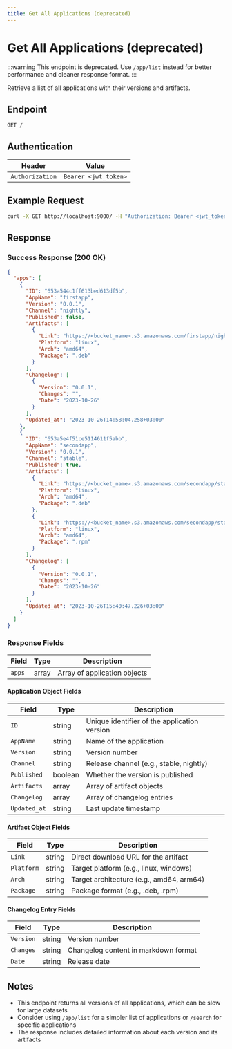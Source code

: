 ```yaml
---
title: Get All Applications (deprecated)
---
```


# Get All Applications (deprecated)

:::warning
This endpoint is deprecated. Use `/app/list` instead for better performance and cleaner response format.
:::

Retrieve a list of all applications with their versions and artifacts.

## Endpoint

```
GET /
```

## Authentication

| Header | Value |
|--------|-------|
| `Authorization` | `Bearer <jwt_token>` |

## Example Request

```bash
curl -X GET http://localhost:9000/ -H "Authorization: Bearer <jwt_token>"
```

## Response

### Success Response (200 OK)

```json
{
  "apps": [
    {
      "ID": "653a544c1ff613bed613df5b",
      "AppName": "firstapp",
      "Version": "0.0.1",
      "Channel": "nightly",
      "Published": false,
      "Artifacts": [
        {
          "Link": "https://<bucket_name>.s3.amazonaws.com/firstapp/nightly/linux/amd64/firstapp-0.0.1.deb",
          "Platform": "linux",
          "Arch": "amd64",
          "Package": ".deb"
        }
      ],
      "Changelog": [
        {
          "Version": "0.0.1",
          "Changes": "",
          "Date": "2023-10-26"
        }
      ],
      "Updated_at": "2023-10-26T14:58:04.258+03:00"
    },
    {
      "ID": "653a5e4f51ce5114611f5abb",
      "AppName": "secondapp",
      "Version": "0.0.1",
      "Channel": "stable",
      "Published": true,
      "Artifacts": [
        {
          "Link": "https://<bucket_name>.s3.amazonaws.com/secondapp/stable/linux/amd64/secondapp-0.0.1.deb",
          "Platform": "linux",
          "Arch": "amd64",
          "Package": ".deb"
        },
        {
          "Link": "https://<bucket_name>.s3.amazonaws.com/secondapp/stable/linux/amd64/secondapp-0.0.1.rpm",
          "Platform": "linux",
          "Arch": "amd64",
          "Package": ".rpm"
        }
      ],
      "Changelog": [
        {
          "Version": "0.0.1",
          "Changes": "",
          "Date": "2023-10-26"
        }
      ],
      "Updated_at": "2023-10-26T15:40:47.226+03:00"
    }
  ]
}
```

### Response Fields

| Field | Type | Description |
|-------|------|-------------|
| `apps` | array | Array of application objects |

#### Application Object Fields

| Field | Type | Description |
|-------|------|-------------|
| `ID` | string | Unique identifier of the application version |
| `AppName` | string | Name of the application |
| `Version` | string | Version number |
| `Channel` | string | Release channel (e.g., stable, nightly) |
| `Published` | boolean | Whether the version is published |
| `Artifacts` | array | Array of artifact objects |
| `Changelog` | array | Array of changelog entries |
| `Updated_at` | string | Last update timestamp |

#### Artifact Object Fields

| Field | Type | Description |
|-------|------|-------------|
| `Link` | string | Direct download URL for the artifact |
| `Platform` | string | Target platform (e.g., linux, windows) |
| `Arch` | string | Target architecture (e.g., amd64, arm64) |
| `Package` | string | Package format (e.g., .deb, .rpm) |

#### Changelog Entry Fields

| Field | Type | Description |
|-------|------|-------------|
| `Version` | string | Version number |
| `Changes` | string | Changelog content in markdown format |
| `Date` | string | Release date |

## Notes

- This endpoint returns all versions of all applications, which can be slow for large datasets
- Consider using `/app/list` for a simpler list of applications or `/search` for specific applications
- The response includes detailed information about each version and its artifacts